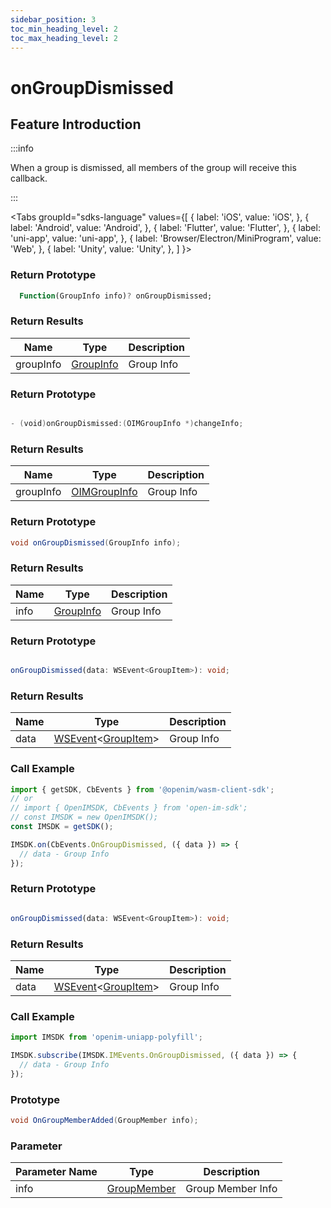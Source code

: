 ```yaml
---
sidebar_position: 3
toc_min_heading_level: 2
toc_max_heading_level: 2
---
```


# onGroupDismissed

## Feature Introduction

:::info

When a group is dismissed, all members of the group will receive this callback.

:::

<Tabs
groupId="sdks-language"
values={[
{ label: 'iOS', value: 'iOS', },
{ label: 'Android', value: 'Android', },
{ label: 'Flutter', value: 'Flutter', },
{ label: 'uni-app', value: 'uni-app', },
{ label: 'Browser/Electron/MiniProgram', value: 'Web', },
{ label: 'Unity', value: 'Unity', },
]
}>

<TabItem value="Flutter">

### Return Prototype

```dart showLineNumbers
  Function(GroupInfo info)? onGroupDismissed;
```

### Return Results

| Name      | Type                            | Description    |
| --------- | ------------------------------- | -------------- |
| groupInfo | [GroupInfo](/class/group/groupInfo.mdx) | Group Info |

</TabItem>

<TabItem value="iOS">

### Return Prototype

```swift showLineNumbers

- (void)onGroupDismissed:(OIMGroupInfo *)changeInfo;

```

### Return Results

| Name      | Type                            | Description    |
| --------- | ------------------------------- | -------------- |
| groupInfo | [OIMGroupInfo](/class/group/groupInfo.mdx) | Group Info |

</TabItem>

<TabItem value="Android">

### Return Prototype

```java showLineNumbers
void onGroupDismissed(GroupInfo info);
```

### Return Results

| Name      | Type                            | Description |
| --------- | ------------------------------- | ----------- |
| info      | [GroupInfo](/class/group/groupInfo.mdx) | Group Info |

</TabItem>

<TabItem value="Web">

### Return Prototype

```ts showLineNumbers

onGroupDismissed(data: WSEvent<GroupItem>): void;

```

### Return Results

| Name | Type                                                   | Description    |
| ---- | ------------------------------------------------------ | -------------- |
| data | [WSEvent](/class/response.mdx)<[GroupItem](/class/group/groupInfo.mdx)> | Group Info |

### Call Example

```js showLineNumbers
import { getSDK, CbEvents } from '@openim/wasm-client-sdk';
// or
// import { OpenIMSDK, CbEvents } from 'open-im-sdk';
// const IMSDK = new OpenIMSDK();
const IMSDK = getSDK();

IMSDK.on(CbEvents.OnGroupDismissed, ({ data }) => {
  // data - Group Info
});
```

</TabItem>

<TabItem value="uni-app">

### Return Prototype

```ts showLineNumbers

onGroupDismissed(data: WSEvent<GroupItem>): void;

```

### Return Results

| Name | Type                                                   | Description    |
| ---- | ------------------------------------------------------ | -------------- |
| data | [WSEvent](/class/response.mdx)<[GroupItem](/class/group/groupInfo.mdx)> | Group Info |

### Call Example

```js showLineNumbers
import IMSDK from 'openim-uniapp-polyfill';

IMSDK.subscribe(IMSDK.IMEvents.OnGroupDismissed, ({ data }) => {
  // data - Group Info
});
```

</TabItem>

<TabItem value="Unity">

### Prototype

```C# showLineNumbers
void OnGroupMemberAdded(GroupMember info);
```

### Parameter

| Parameter Name  | Type                                                          | Description     |
| ---- | ------------------------------------------------------------- | -------- |
| info | [GroupMember](/class/group/groupMemberInfo.mdx) | Group Member Info  |

</TabItem>

</Tabs>